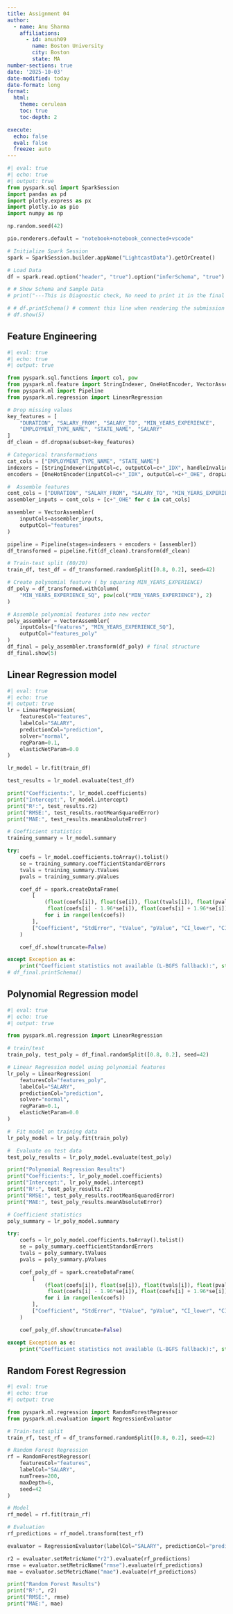 ```yaml
---
title: Assignment 04
author:
  - name: Anu Sharma
    affiliations:
      - id: anush09
        name: Boston University
        city: Boston
        state: MA
number-sections: true
date: '2025-10-03'
date-modified: today
date-format: long
format:
  html:
    theme: cerulean
    toc: true
    toc-depth: 2

execute:
  echo: false
  eval: false
  freeze: auto
---
```


```python
#| eval: true
#| echo: true
#| output: true
from pyspark.sql import SparkSession
import pandas as pd
import plotly.express as px
import plotly.io as pio
import numpy as np

np.random.seed(42)

pio.renderers.default = "notebook+notebook_connected+vscode"

# Initialize Spark Session
spark = SparkSession.builder.appName("LightcastData").getOrCreate()

# Load Data
df = spark.read.option("header", "true").option("inferSchema", "true").option("multiLine","true").option("escape", "\"").csv("./data/lightcast_job_postings.csv")

# # Show Schema and Sample Data
# print("---This is Diagnostic check, No need to print it in the final doc---")

# # df.printSchema() # comment this line when rendering the submission
# df.show(5)
```

## Feature Engineering
```python
#| eval: true
#| echo: true
#| output: true

from pyspark.sql.functions import col, pow
from pyspark.ml.feature import StringIndexer, OneHotEncoder, VectorAssembler
from pyspark.ml import Pipeline
from pyspark.ml.regression import LinearRegression

# Drop missing values
key_features = [
    "DURATION", "SALARY_FROM", "SALARY_TO", "MIN_YEARS_EXPERIENCE",
    "EMPLOYMENT_TYPE_NAME", "STATE_NAME", "SALARY"
]
df_clean = df.dropna(subset=key_features)

# Categorical transformations
cat_cols = ["EMPLOYMENT_TYPE_NAME", "STATE_NAME"]
indexers = [StringIndexer(inputCol=c, outputCol=c+"_IDX", handleInvalid="keep") for c in cat_cols]
encoders = [OneHotEncoder(inputCol=c+"_IDX", outputCol=c+"_OHE", dropLast=True) for c in cat_cols]

#  Assemble features
cont_cols = ["DURATION", "SALARY_FROM", "SALARY_TO", "MIN_YEARS_EXPERIENCE"]
assembler_inputs = cont_cols + [c+"_OHE" for c in cat_cols]

assembler = VectorAssembler(
    inputCols=assembler_inputs,
    outputCol="features"
)

pipeline = Pipeline(stages=indexers + encoders + [assembler])
df_transformed = pipeline.fit(df_clean).transform(df_clean)

# Train-test split (80/20)
train_df, test_df = df_transformed.randomSplit([0.8, 0.2], seed=42)

# Create polynomial feature ( by squaring MIN_YEARS_EXPERIENCE)
df_poly = df_transformed.withColumn(
    "MIN_YEARS_EXPERIENCE_SQ", pow(col("MIN_YEARS_EXPERIENCE"), 2)
)

# Assemble polynomial features into new vector
poly_assembler = VectorAssembler(
    inputCols=["features", "MIN_YEARS_EXPERIENCE_SQ"],
    outputCol="features_poly"
)
df_final = poly_assembler.transform(df_poly) # final structure
df_final.show(5)
```

##  Linear Regression model
```python
#| eval: true
#| echo: true
#| output: true
lr = LinearRegression(
    featuresCol="features",
    labelCol="SALARY",
    predictionCol="prediction",
    solver="normal",
    regParam=0.1,
    elasticNetParam=0.0
)

lr_model = lr.fit(train_df)

test_results = lr_model.evaluate(test_df)

print("Coefficients:", lr_model.coefficients)
print("Intercept:", lr_model.intercept)
print("R²:", test_results.r2)
print("RMSE:", test_results.rootMeanSquaredError)
print("MAE:", test_results.meanAbsoluteError)

# Coefficient statistics
training_summary = lr_model.summary

try:
    coefs = lr_model.coefficients.toArray().tolist()
    se = training_summary.coefficientStandardErrors
    tvals = training_summary.tValues
    pvals = training_summary.pValues

    coef_df = spark.createDataFrame(
        [
            (float(coefs[i]), float(se[i]), float(tvals[i]), float(pvals[i]),
             float(coefs[i] - 1.96*se[i]), float(coefs[i] + 1.96*se[i]))
            for i in range(len(coefs))
        ],
        ["Coefficient", "StdError", "tValue", "pValue", "CI_lower", "CI_upper"]
    )

    coef_df.show(truncate=False)

except Exception as e:
    print("Coefficient statistics not available (L-BGFS fallback):", str(e))
# df_final.printSchema()
```

##  Polynomial Regression model
```python
#| eval: true
#| echo: true
#| output: true

from pyspark.ml.regression import LinearRegression

# train/test
train_poly, test_poly = df_final.randomSplit([0.8, 0.2], seed=42)

# Linear Regression model using polynomial features
lr_poly = LinearRegression(
    featuresCol="features_poly",
    labelCol="SALARY",
    predictionCol="prediction",
    solver="normal",
    regParam=0.1,
    elasticNetParam=0.0
)

#  Fit model on training data
lr_poly_model = lr_poly.fit(train_poly)

#  Evaluate on test data
test_poly_results = lr_poly_model.evaluate(test_poly)

print("Polynomial Regression Results")
print("Coefficients:", lr_poly_model.coefficients)
print("Intercept:", lr_poly_model.intercept)
print("R²:", test_poly_results.r2)
print("RMSE:", test_poly_results.rootMeanSquaredError)
print("MAE:", test_poly_results.meanAbsoluteError)

# Coefficient statistics
poly_summary = lr_poly_model.summary

try:
    coefs = lr_poly_model.coefficients.toArray().tolist()
    se = poly_summary.coefficientStandardErrors
    tvals = poly_summary.tValues
    pvals = poly_summary.pValues

    coef_poly_df = spark.createDataFrame(
        [
            (float(coefs[i]), float(se[i]), float(tvals[i]), float(pvals[i]),
             float(coefs[i] - 1.96*se[i]), float(coefs[i] + 1.96*se[i]))
            for i in range(len(coefs))
        ],
        ["Coefficient", "StdError", "tValue", "pValue", "CI_lower", "CI_upper"]
    )

    coef_poly_df.show(truncate=False)

except Exception as e:
    print("Coefficient statistics not available (L-BGFS fallback):", str(e))
```

## Random Forest Regression

```python
#| eval: true
#| echo: true
#| output: true

from pyspark.ml.regression import RandomForestRegressor
from pyspark.ml.evaluation import RegressionEvaluator

# Train-test split
train_rf, test_rf = df_transformed.randomSplit([0.8, 0.2], seed=42)

# Random Forest Regression
rf = RandomForestRegressor(
    featuresCol="features",
    labelCol="SALARY",
    numTrees=200,
    maxDepth=6,
    seed=42
)

# Model
rf_model = rf.fit(train_rf)

# Evaluation
rf_predictions = rf_model.transform(test_rf)

evaluator = RegressionEvaluator(labelCol="SALARY", predictionCol="prediction")

r2 = evaluator.setMetricName("r2").evaluate(rf_predictions)
rmse = evaluator.setMetricName("rmse").evaluate(rf_predictions)
mae = evaluator.setMetricName("mae").evaluate(rf_predictions)

print("Random Forest Results")
print("R²:", r2)
print("RMSE:", rmse)
print("MAE:", mae)
```
